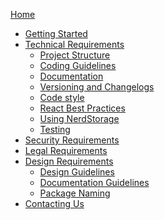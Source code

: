 [Home](/)
- [Getting Started](/getting-started)
- [Technical Requirements](/tech)
  - [Project Structure](/tech#repo)
  - [Coding Guidelines](/tech#code-guidelines)
  - [Documentation](/tech#docs)
  - [Versioning and Changelogs](/tech#versioning)
  - [Code style](/tech#coding)
  - [React Best Practices](/tech#react)
  - [Using NerdStorage](/tech#nerdstorage)
  - [Testing](/tech#testing)
- [Security Requirements](/security)
- [Legal Requirements](/legal)
- [Design Requirements](/design)
  - [Design Guidelines](/design#guidelines)
  - [Documentation Guidelines](/design#docs)
  - [Package Naming](/design#packages)
- [Contacting Us](/contact)

